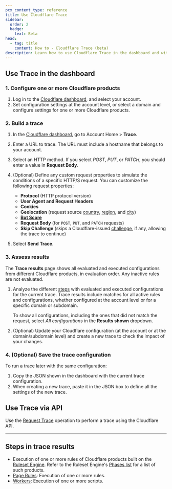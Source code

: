 ```yaml
---
pcx_content_type: reference
title: Use Cloudflare Trace
sidebar:
  order: 2
  badge:
    text: Beta
head:
  - tag: title
    content: How to - Cloudflare Trace (beta)
description: Learn how to use Cloudflare Trace in the dashboard and with the API.
---
```



## Use Trace in the dashboard

### 1. Configure one or more Cloudflare products

1. Log in to the [Cloudflare dashboard](https://dash.cloudflare.com), and select your account.
2. Set configuration settings at the account level, or select a domain and configure settings for one or more Cloudflare products.

### 2. Build a trace

1. In the [Cloudflare dashboard](https://dash.cloudflare.com), go to Account Home > **Trace**.

2. Enter a URL to trace. The URL must include a hostname that belongs to your account.

3. Select an HTTP method. If you select _POST_, _PUT_, or _PATCH_, you should enter a value in **Request Body**.

4. (Optional) Define any custom request properties to simulate the conditions of a specific HTTP/S request. You can customize the following request properties:

   - **Protocol** (HTTP protocol version)
   - **User Agent and Request Headers**
   - **Cookies**
   - **Geolocation** (request source [country](/ruleset-engine/rules-language/fields/reference/ip.src.country/), [region](/ruleset-engine/rules-language/fields/reference/ip.src.region/), and [city](/ruleset-engine/rules-language/fields/reference/ip.src.city/))
   - [**Bot Score**](/bots/concepts/bot-score/)
   - **Request Body** (for `POST`, `PUT`, and `PATCH` requests)
   - **Skip Challenge** (skips a Cloudflare-issued [challenge](/cloudflare-challenges/), if any, allowing the trace to continue)

5. Select **Send Trace**.

### 3. Assess results

The **Trace results** page shows all evaluated and executed configurations from different Cloudflare products, in evaluation order. Any inactive rules are not evaluated.

1. Analyze the different [steps](#steps-in-trace-results) with evaluated and executed configurations for the current trace. Trace results include matches for all active rules and configurations, whether configured at the account level or for a specific domain or subdomain.

   To show all configurations, including the ones that did not match the request, select _All configurations_ in the **Results shown** dropdown.

2. (Optional) Update your Cloudflare configuration (at the account or at the domain/subdomain level) and create a new trace to check the impact of your changes.

### 4. (Optional) Save the trace configuration

To run a trace later with the same configuration:

1. Copy the JSON shown in the dashboard with the current trace configuration.
2. When creating a new trace, paste it in the JSON box to define all the settings of the new trace.

## Use Trace via API

Use the [Request Trace](/api/resources/request_tracers/subresources/traces/methods/create/) operation to perform a trace using the Cloudflare API.

---

## Steps in trace results

- Execution of one or more rules of Cloudflare products built on the [Ruleset Engine](/ruleset-engine/). Refer to the Ruleset Engine's [Phases list](/ruleset-engine/reference/phases-list/) for a list of such products.
- [Page Rules](/rules/page-rules/): Execution of one or more rules.
- [Workers](/workers/): Execution of one or more scripts.
